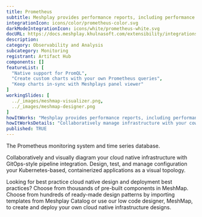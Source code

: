 ```yaml
---
title: Prometheus
subtitle: Meshplay provides performance reports, including performance test results, node resource metrics etc. so that operators may easily understand the overhead of their service mesh’s control plane and data plane in context of the overhead incurred on nodes running within the cluster. In order to generate performance test reports of service meshes and their workloads, Meshplay uses Grafana and/or Prometheus as visualization and metrics systems, respectively. This guide outlines the requirements necessary for Meshplay to connect to these systems. The steps may vary depending upon the service mesh and its configuration.
integrationIcon: icons/color/prometheus-color.svg
darkModeIntegrationIcon: icons/white/prometheus-white.svg
docURL: https://docs.meshplay.khulnasoft.com/extensibility/integrations/prometheus
description: 
category: Observability and Analysis
subcategory: Monitoring
registrant: Artifact Hub
components: []
featureList: [
  "Native support for PromQL",
  "Create custom charts with your own Prometheus queries",
  "Keep charts in-sync with Meshplays panel viewer"
]
workingSlides: [
  ../_images/meshmap-visualizer.png,
  ../_images/meshmap-designer.png
]
howItWorks: "Meshplay provides performance reports, including performance test results, node resource metrics etc. so that operators may easily understand the overhead of their service mesh’s control plane and data plane in context of the overhead incurred on nodes running within the cluster. In order to generate performance test reports of service meshes and their workloads, Meshplay uses Grafana and/or Prometheus as visualization and metrics systems, respectively. This guide outlines the requirements necessary for Meshplay to connect to these systems. The steps may vary depending upon the service mesh and its configuration."
howItWorksDetails: "Collaboratively manage infrastructure with your coworkers synchronously sharing the same designs."
published: TRUE
---
```

<p>
The Prometheus monitoring system and time series database.
</p>
<p>
    Collaboratively and visually diagram your cloud native infrastructure with GitOps-style pipeline integration. Design, test, and manage configuration your Kubernetes-based, containerized applications as a visual topology.
</p>
<p>
    Looking for best practice cloud native design and deployment best practices? Choose from thousands of pre-built components in MeshMap. Choose from hundreds of ready-made design patterns by importing templates from Meshplay Catalog or use our low code designer, MeshMap, to create and deploy your own cloud native infrastructure designs.
</p>
